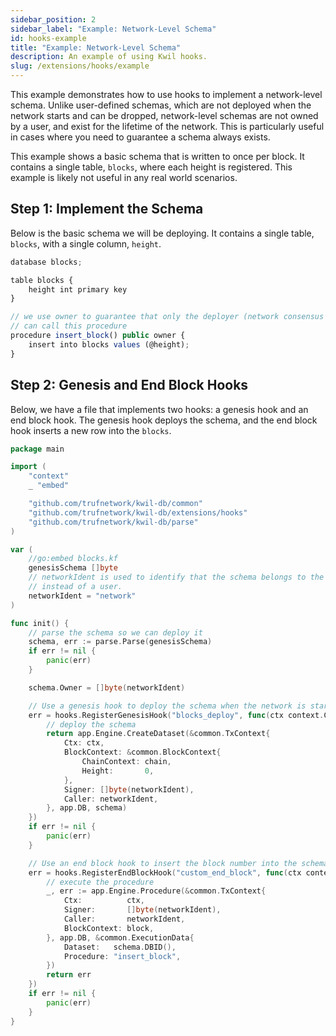```yaml
---
sidebar_position: 2
sidebar_label: "Example: Network-Level Schema"
id: hooks-example
title: "Example: Network-Level Schema"
description: An example of using Kwil hooks.
slug: /extensions/hooks/example
---
```


This example demonstrates how to use hooks to implement a network-level schema. Unlike user-defined schemas, which are not deployed when the
network starts and can be dropped, network-level schemas are not owned by a user, and exist for the lifetime of the network. This is particularly
useful in cases where you need to guarantee a schema always exists.

This example shows a basic schema that is written to once per block. It contains a single table, `blocks`, where each height is registered. This example
is likely not useful in any real world scenarios.

## Step 1: Implement the Schema

Below is the basic schema we will be deploying. It contains a single table, `blocks`, with a single column, `height`.

```typescript title="blocks.kf"
database blocks;

table blocks {
    height int primary key
}

// we use owner to guarantee that only the deployer (network consensus in this case)
// can call this procedure
procedure insert_block() public owner {
    insert into blocks values (@height);
}
```

## Step 2: Genesis and End Block Hooks

Below, we have a file that implements two hooks: a genesis hook and an end block hook. The genesis hook deploys the schema, and the end block hook
inserts a new row into the `blocks`.

```go title="extension.go"
package main

import (
	"context"
	_ "embed"

	"github.com/trufnetwork/kwil-db/common"
	"github.com/trufnetwork/kwil-db/extensions/hooks"
	"github.com/trufnetwork/kwil-db/parse"
)

var (
	//go:embed blocks.kf
	genesisSchema []byte
	// networkIdent is used to identify that the schema belongs to the network,
	// instead of a user.
	networkIdent = "network"
)

func init() {
    // parse the schema so we can deploy it
	schema, err := parse.Parse(genesisSchema)
	if err != nil {
		panic(err)
	}

	schema.Owner = []byte(networkIdent)

	// Use a genesis hook to deploy the schema when the network is started.
	err = hooks.RegisterGenesisHook("blocks_deploy", func(ctx context.Context, app *common.App, chain *common.ChainContext) error {
		// deploy the schema
		return app.Engine.CreateDataset(&common.TxContext{
			Ctx: ctx,
			BlockContext: &common.BlockContext{
				ChainContext: chain,
				Height:       0,
			},
			Signer: []byte(networkIdent),
			Caller: networkIdent,
		}, app.DB, schema)
	})
	if err != nil {
		panic(err)
	}

	// Use an end block hook to insert the block number into the schema.
	err = hooks.RegisterEndBlockHook("custom_end_block", func(ctx context.Context, app *common.App, block *common.BlockContext) error {
		// execute the procedure
		_, err := app.Engine.Procedure(&common.TxContext{
			Ctx:          ctx,
			Signer:       []byte(networkIdent),
			Caller:       networkIdent,
			BlockContext: block,
		}, app.DB, &common.ExecutionData{
			Dataset:   schema.DBID(),
			Procedure: "insert_block",
		})
		return err
	})
	if err != nil {
		panic(err)
	}
}
```